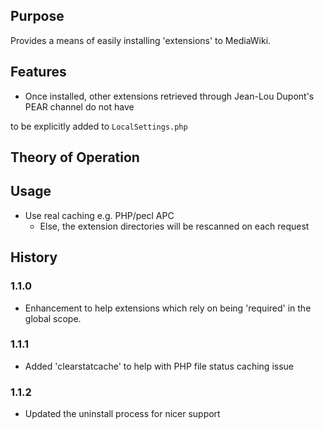 {{Extension
|name        = ExtensionManager
|status      = beta
|type        = parser
|author      = [[user:jldupont|Jean-Lou Dupont]]
|image       =
|version     = 1.1.2
|update      =
|mediawiki   = 1.11
|download    = see installation section
|readme      =
|changelog   = See SVN ($Id: Extension.php 686 2007-08-18 00:43:59Z jeanlou.dupont $)
|description = 
|parameters  =
|rights      =
|example     =
}}
== Purpose==
Provides a means of easily installing 'extensions' to MediaWiki.

== Features ==
* Once installed, other extensions retrieved through Jean-Lou Dupont's PEAR channel do not have
to be explicitly added to <code>LocalSettings.php</code>

== Theory of Operation ==

== Usage ==
* Use real caching e.g. PHP/pecl APC
** Else, the extension directories will be rescanned on each request

{{Pear|ExtensionManager}}

== History ==
=== 1.1.0 ===
* Enhancement to help extensions which rely on being 'required' in the global scope.
=== 1.1.1 ===
* Added 'clearstatcache' to help with PHP file status caching issue
=== 1.1.2 ===
* Updated the uninstall process for nicer support